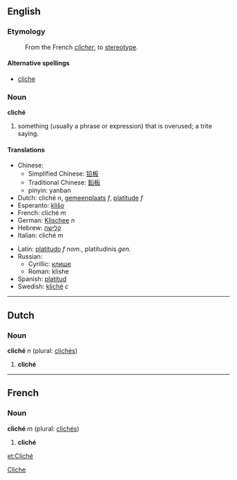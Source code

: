==English==
===Etymology===
:From the French ''[[clicher]]'', to [[stereotype]].

====Alternative spellings====
*[[cliche]]

===Noun===
'''cliché'''
#something (usually a phrase or expression) that is overused; a trite saying.

==== Translations ====
{{top}}
*Chinese: 
**Simplified Chinese: [[铅板]]
**Traditional Chinese: [[鉛板]] 
**pinyin: yanban
*Dutch: cliché ''n'', [[gemeenplaats]] ''f'', [[platitude]] ''f''
*Esperanto: [[kliŝo]]
*French: cliché ''m''
*German: [[Klischee]] ''n''
*Hebrew: [[קלישה]]
*Italian: cliché ''m''
{{mid}}
*Latin: [[platitudo]] ''f nom.'', platitudinis ''gen.''
*Russian:
**Cyrillic: [[клише]]
**Roman: klishe
*Spanish: [[platitud]]
*Swedish: [[kliché]] ''c''
{{bottom}}
----

==Dutch==
===Noun===
'''cliché''' ''n'' (plural: [[clichés]])

# '''cliché'''

----

==French==
===Noun===
'''cliché''' ''m'' (plural: [[clichés]])
# '''cliché'''

[[Category:English words spelled with diacritics or ligatures|Cliche]]

[[et:Cliché]]